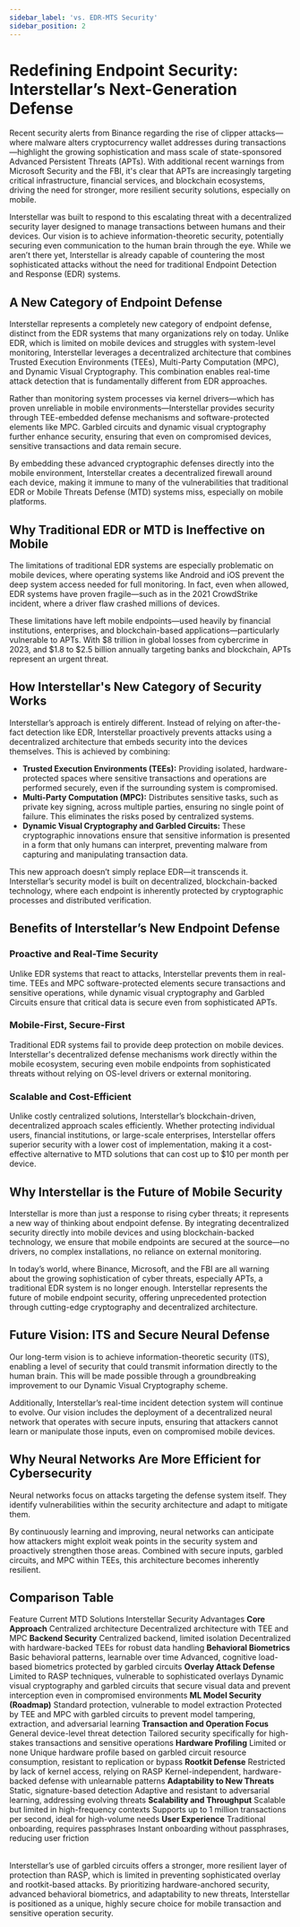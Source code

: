 ```yaml
---
sidebar_label: 'vs. EDR-MTS Security'
sidebar_position: 2
---
```


# Redefining Endpoint Security: Interstellar’s Next-Generation Defense

Recent security alerts from Binance regarding the rise of clipper attacks—where malware alters cryptocurrency wallet addresses during transactions—highlight the growing sophistication and mass scale of state-sponsored Advanced Persistent Threats (APTs). With additional recent warnings from Microsoft Security and the FBI, it's clear that APTs are increasingly targeting critical infrastructure, financial services, and blockchain ecosystems, driving the need for stronger, more resilient security solutions, especially on mobile.

Interstellar was built to respond to this escalating threat with a decentralized security layer designed to manage transactions between humans and their devices. Our vision is to achieve information-theoretic security, potentially securing even communication to the human brain through the eye. While we aren’t there yet, Interstellar is already capable of countering the most sophisticated attacks without the need for traditional Endpoint Detection and Response (EDR) systems.

## A New Category of Endpoint Defense

Interstellar represents a completely new category of endpoint defense, distinct from the EDR systems that many organizations rely on today. Unlike EDR, which is limited on mobile devices and struggles with system-level monitoring, Interstellar leverages a decentralized architecture that combines Trusted Execution Environments (TEEs), Multi-Party Computation (MPC), and Dynamic Visual Cryptography. This combination enables real-time attack detection that is fundamentally different from EDR approaches.

Rather than monitoring system processes via kernel drivers—which has proven unreliable in mobile environments—Interstellar provides security through TEE-embedded defense mechanisms and software-protected elements like MPC. Garbled circuits and dynamic visual cryptography further enhance security, ensuring that even on compromised devices, sensitive transactions and data remain secure.

By embedding these advanced cryptographic defenses directly into the mobile environment, Interstellar creates a decentralized firewall around each device, making it immune to many of the vulnerabilities that traditional EDR or Mobile Threats Defense (MTD) systems miss, especially on mobile platforms.

## Why Traditional EDR or MTD is Ineffective on Mobile

The limitations of traditional EDR systems are especially problematic on mobile devices, where operating systems like Android and iOS prevent the deep system access needed for full monitoring. In fact, even when allowed, EDR systems have proven fragile—such as in the 2021 CrowdStrike incident, where a driver flaw crashed millions of devices.

These limitations have left mobile endpoints—used heavily by financial institutions, enterprises, and blockchain-based applications—particularly vulnerable to APTs. With $8 trillion in global losses from cybercrime in 2023, and $1.8 to $2.5 billion annually targeting banks and blockchain, APTs represent an urgent threat.

## How Interstellar's New Category of Security Works

Interstellar’s approach is entirely different. Instead of relying on after-the-fact detection like EDR, Interstellar proactively prevents attacks using a decentralized architecture that embeds security into the devices themselves. This is achieved by combining:

- **Trusted Execution Environments (TEEs):** Providing isolated, hardware-protected spaces where sensitive transactions and operations are performed securely, even if the surrounding system is compromised.
- **Multi-Party Computation (MPC):** Distributes sensitive tasks, such as private key signing, across multiple parties, ensuring no single point of failure. This eliminates the risks posed by centralized systems.
- **Dynamic Visual Cryptography and Garbled Circuits:** These cryptographic innovations ensure that sensitive information is presented in a form that only humans can interpret, preventing malware from capturing and manipulating transaction data.

This new approach doesn’t simply replace EDR—it transcends it. Interstellar’s security model is built on decentralized, blockchain-backed technology, where each endpoint is inherently protected by cryptographic processes and distributed verification.

## Benefits of Interstellar’s New Endpoint Defense

### Proactive and Real-Time Security

Unlike EDR systems that react to attacks, Interstellar prevents them in real-time. TEEs and MPC software-protected elements secure transactions and sensitive operations, while dynamic visual cryptography and Garbled Circuits ensure that critical data is secure even from sophisticated APTs.

### Mobile-First, Secure-First

Traditional EDR systems fail to provide deep protection on mobile devices. Interstellar's decentralized defense mechanisms work directly within the mobile ecosystem, securing even mobile endpoints from sophisticated threats without relying on OS-level drivers or external monitoring.

### Scalable and Cost-Efficient

Unlike costly centralized solutions, Interstellar’s blockchain-driven, decentralized approach scales efficiently. Whether protecting individual users, financial institutions, or large-scale enterprises, Interstellar offers superior security with a lower cost of implementation, making it a cost-effective alternative to MTD solutions that can cost up to $10 per month per device.

## Why Interstellar is the Future of Mobile Security

Interstellar is more than just a response to rising cyber threats; it represents a new way of thinking about endpoint defense. By integrating decentralized security directly into mobile devices and using blockchain-backed technology, we ensure that mobile endpoints are secured at the source—no drivers, no complex installations, no reliance on external monitoring.

In today’s world, where Binance, Microsoft, and the FBI are all warning about the growing sophistication of cyber threats, especially APTs, a traditional EDR system is no longer enough. Interstellar represents the future of mobile endpoint security, offering unprecedented protection through cutting-edge cryptography and decentralized architecture.

## Future Vision: ITS and Secure Neural Defense

Our long-term vision is to achieve information-theoretic security (ITS), enabling a level of security that could transmit information directly to the human brain. This will be made possible through a groundbreaking improvement to our Dynamic Visual Cryptography scheme.

Additionally, Interstellar’s real-time incident detection system will continue to evolve. Our vision includes the deployment of a decentralized neural network that operates with secure inputs, ensuring that attackers cannot learn or manipulate those inputs, even on compromised mobile devices.

## Why Neural Networks Are More Efficient for Cybersecurity

Neural networks focus on attacks targeting the defense system itself. They identify vulnerabilities within the security architecture and adapt to mitigate them.

By continuously learning and improving, neural networks can anticipate how attackers might exploit weak points in the security system and proactively strengthen those areas. Combined with secure inputs, garbled circuits, and MPC within TEEs, this architecture becomes inherently resilient.

## Comparison Table


<Table>
  <TableHeader>
    <TableRow>
      <TableCell>Feature</TableCell>
      <TableCell>Current MTD Solutions</TableCell>
      <TableCell>Interstellar Security Advantages</TableCell>
    </TableRow>
  </TableHeader>
  <TableBody>
    <TableRow>
      <TableCell><strong>Core Approach</strong></TableCell>
      <TableCell>Centralized architecture</TableCell>
      <TableCell>Decentralized architecture with TEE and MPC</TableCell>
    </TableRow>
    <TableRow>
      <TableCell><strong>Backend Security</strong></TableCell>
      <TableCell>Centralized backend, limited isolation</TableCell>
      <TableCell>Decentralized with hardware-backed TEEs for robust data handling</TableCell>
    </TableRow>
    <TableRow>
      <TableCell><strong>Behavioral Biometrics</strong></TableCell>
      <TableCell>Basic behavioral patterns, learnable over time</TableCell>
      <TableCell>Advanced, cognitive load-based biometrics protected by garbled circuits</TableCell>
    </TableRow>
    <TableRow>
      <TableCell><strong>Overlay Attack Defense</strong></TableCell>
      <TableCell>Limited to RASP techniques, vulnerable to sophisticated overlays</TableCell>
      <TableCell>Dynamic visual cryptography and garbled circuits that secure visual data and prevent interception even in compromised environments</TableCell>
    </TableRow>
    <TableRow>
      <TableCell><strong>ML Model Security (Roadmap)</strong></TableCell>
      <TableCell>Standard protection, vulnerable to model extraction</TableCell>
      <TableCell>Protected by TEE and MPC with garbled circuits to prevent model tampering, extraction, and adversarial learning</TableCell>
    </TableRow>
    <TableRow>
      <TableCell><strong>Transaction and Operation Focus</strong></TableCell>
      <TableCell>General device-level threat detection</TableCell>
      <TableCell>Tailored security specifically for high-stakes transactions and sensitive operations</TableCell>
    </TableRow>
    <TableRow>
      <TableCell><strong>Hardware Profiling</strong></TableCell>
      <TableCell>Limited or none</TableCell>
      <TableCell>Unique hardware profile based on garbled circuit resource consumption, resistant to replication or bypass</TableCell>
    </TableRow>
    <TableRow>
      <TableCell><strong>Rootkit Defense</strong></TableCell>
      <TableCell>Restricted by lack of kernel access, relying on RASP</TableCell>
      <TableCell>Kernel-independent, hardware-backed defense with unlearnable patterns</TableCell>
    </TableRow>
    <TableRow>
      <TableCell><strong>Adaptability to New Threats</strong></TableCell>
      <TableCell>Static, signature-based detection</TableCell>
      <TableCell>Adaptive and resistant to adversarial learning, addressing evolving threats</TableCell>
    </TableRow>
    <TableRow>
      <TableCell><strong>Scalability and Throughput</strong></TableCell>
      <TableCell>Scalable but limited in high-frequency contexts</TableCell>
      <TableCell>Supports up to 1 million transactions per second, ideal for high-volume needs</TableCell>
    </TableRow>
    <TableRow>
      <TableCell><strong>User Experience</strong></TableCell>
      <TableCell>Traditional onboarding, requires passphrases</TableCell>
      <TableCell>Instant onboarding without passphrases, reducing user friction</TableCell>
    </TableRow>
  </TableBody>
</Table>

Interstellar’s use of garbled circuits offers a stronger, more resilient layer of protection than RASP, which is limited in preventing sophisticated overlay and rootkit-based attacks. By prioritizing hardware-anchored security, advanced behavioral biometrics, and adaptability to new threats, Interstellar is positioned as a unique, highly secure choice for mobile transaction and sensitive operation security.
